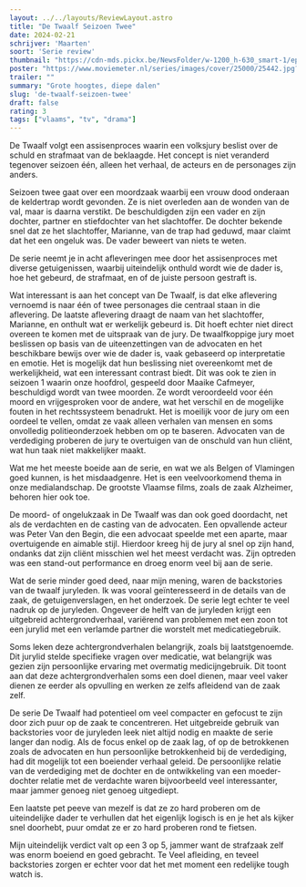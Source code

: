 ```yaml
---
layout: ../../layouts/ReviewLayout.astro
title: "De Twaalf Seizoen Twee"
date: 2024-02-21
schrijver: 'Maarten'
soort: 'Serie review'
thumbnail: "https://cdn-mds.pickx.be/NewsFolder/w-1200_h-630_smart-1/eps_2___vrt____de_twaalf_2_080__thomas_nolf___20230830170539.jpg"
poster: "https://www.moviemeter.nl/series/images/cover/25000/25442.jpg?cb=1697488910"
trailer: ""
summary: "Grote hoogtes, diepe dalen"
slug: 'de-twaalf-seizoen-twee'
draft: false
rating: 3
tags: ["vlaams", "tv", "drama"]
---
```


De Twaalf volgt een assisenproces waarin een volksjury beslist over de schuld en strafmaat van de beklaagde. Het concept is niet veranderd tegenover seizoen één, alleen het verhaal, de acteurs en de personages zijn anders.

Seizoen twee gaat over een moordzaak waarbij een vrouw dood onderaan de keldertrap wordt gevonden. Ze is niet overleden aan de wonden van de val, maar is daarna verstikt. De beschuldigden zijn een vader en zijn dochter, partner en stiefdochter van het slachtoffer. De dochter bekende snel dat ze het slachtoffer, Marianne, van de trap had geduwd, maar claimt dat het een ongeluk was. De vader beweert van niets te weten.

De serie neemt je in acht afleveringen mee door het assisenproces met diverse getuigenissen, waarbij uiteindelijk onthuld wordt wie de dader is, hoe het gebeurd, de strafmaat, en of de juiste persoon gestraft is.

Wat interessant is aan het concept van De Twaalf, is dat elke aflevering vernoemd is naar één of twee personages die centraal staan in die aflevering. De laatste aflevering draagt de naam van het slachtoffer, Marianne, en onthult wat er werkelijk gebeurd is. Dit hoeft echter niet direct overeen te komen met de uitspraak van de jury. De twaalfkoppige jury moet beslissen op basis van de uiteenzettingen van de advocaten en het beschikbare bewijs over wie de dader is, vaak gebaseerd op interpretatie en emotie. Het is mogelijk dat hun beslissing niet overeenkomt met de werkelijkheid, wat een interessant contrast biedt. Dit was ook te zien in seizoen 1 waarin onze hoofdrol, gespeeld door Maaike Cafmeyer, beschuldigd wordt van twee moorden. Ze wordt veroordeeld voor één moord en vrijgesproken voor de andere, wat het verschil en de mogelijke fouten in het rechtssysteem benadrukt. Het is moeilijk voor de jury om een oordeel te vellen, omdat ze vaak alleen verhalen van mensen en soms onvolledig politieonderzoek hebben om op te baseren. Advocaten van de verdediging proberen de jury te overtuigen van de onschuld van hun cliënt, wat hun taak niet makkelijker maakt.

Wat me het meeste boeide aan de serie, en wat we als Belgen of Vlamingen goed kunnen, is het misdaadgenre. Het is een veelvoorkomend thema in onze medialandschap. De grootste Vlaamse films, zoals de zaak Alzheimer, behoren hier ook toe.

De moord- of ongelukzaak in De Twaalf was dan ook goed doordacht, net als de verdachten en de casting van de advocaten. Een opvallende acteur was Peter Van den Begin, die een advocaat speelde met een aparte, maar overtuigende en aimable stijl. Hierdoor kreeg hij de jury al snel op zijn hand, ondanks dat zijn cliënt misschien wel het meest verdacht was. Zijn optreden was een stand-out performance en droeg enorm veel bij aan de serie.

Wat de serie minder goed deed, naar mijn mening, waren de backstories van de twaalf juryleden. Ik was vooral geïnteresseerd in de details van de zaak, de getuigenverslagen, en het onderzoek. De serie legt echter te veel nadruk op de juryleden. Ongeveer de helft van de juryleden krijgt een uitgebreid achtergrondverhaal, variërend van problemen met een zoon tot een jurylid met een verlamde partner die worstelt met medicatiegebruik.

Soms leken deze achtergrondverhalen belangrijk, zoals bij laatstgenoemde. Dit jurylid stelde specifieke vragen over medicatie, wat belangrijk was gezien zijn persoonlijke ervaring met overmatig medicijngebruik. Dit toont aan dat deze achtergrondverhalen soms een doel dienen, maar veel vaker dienen ze eerder als opvulling en werken ze zelfs afleidend van de zaak zelf.

De serie De Twaalf had potentieel om veel compacter en gefocust te zijn door zich puur op de zaak te concentreren. Het uitgebreide gebruik van backstories voor de juryleden leek niet altijd nodig en maakte de serie langer dan nodig. Als de focus enkel op de zaak lag, of op de betrokkenen zoals de advocaten en hun persoonlijke betrokkenheid bij de verdediging, had dit mogelijk tot een boeiender verhaal geleid. De persoonlijke relatie van de verdediging met de dochter en de ontwikkeling van een moeder-dochter relatie met de verdachte waren bijvoorbeeld veel interessanter, maar jammer genoeg niet genoeg uitgediept.

Een laatste pet peeve van mezelf is dat ze zo hard proberen om de uiteindelijke dader te verhullen dat het eigenlijk logisch is en je het als kijker snel doorhebt, puur omdat ze er zo hard proberen rond te fietsen.

Mijn uiteindelijk verdict valt op een 3 op 5, jammer want de strafzaak zelf was enorm boeiend en goed gebracht. Te Veel afleiding, en teveel backstories zorgen er echter voor dat het met moment een redelijke tough watch is.

